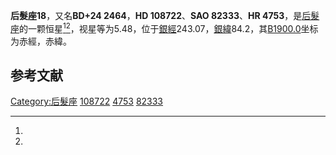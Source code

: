 {{Starbox begin
| name = 后髮座18
}}
{{Starbox observe
| epoch = [[J2000.0|J2000.0]]
| constell = [[后髮座|后髮座]]<ref name=SIMBAD>{{cite web
 | url=http://simbad.u-strasbg.fr/simbad/sim-id?Ident=HR+4753
 | title=Pulsating variable Star
 | publisher=Centre de Données astronomiques de Strasbourg
 | work=SIMBAD
 | accessdate=2012-07-13
 | archive-date=2016-03-18
 | archive-url=https://web.archive.org/web/20160318003312/http://simbad.u-strasbg.fr/simbad/sim-id?Ident=HR+4753
 | dead-url=no
 }}</ref><ref name=DATA>{{cite web
 | url=http://vizier.u-strasbg.fr/viz-bin/VizieR-5?-out.add=.&-source=5050&-corr=PK=HR&-out.max=9999&HR=4753
 | title =VizieR Detailed Page
 | accessdate=2012-07-13}}</ref>
| 星官 = 
| ra = {{RA|12|29|26.9}}<ref name=SIMBAD /><ref name=DATA />
| dec = {{DEC|+24|6|32}}<ref name=SIMBAD /><ref name=DATA />
| appmag_v = 5.48<ref name=SIMBAD /><ref name=DATA />
}}
{{Starbox character
| class = F5III<ref name=SIMBAD /><ref name=DATA />
| b-v = 0.43<ref name=SIMBAD /><ref name=DATA />
| u-b = 0.09<ref name=SIMBAD /><ref name=DATA />
| r-i = <ref name=SIMBAD /><ref name=DATA />
| variable = 
}}
{{Starbox astrometry
| radial_v = 0.09
| prop_mo_ra = 25
| parallax = 
| p_error = 
}}
{{Starbox catalog
| names =BD+24 2464，[[SAO星表|SAO]] 82333，[[HD星表|HD]] 108722，[[HR星表|HR]] 4753}}
{{Starbox reference |Simbad=HR+4753}}
{{Starbox end}}

'''后髮座18'''，又名'''BD+24 2464'''，'''HD 108722'''、'''SAO 82333'''、'''HR 4753'''，是[[后髮座|后髮座]]的一颗恒星<ref name=SIMBAD /><ref name=DATA />，视星等为5.48，位于[[銀道座標系|銀經]]243.07，[[銀道座標系|銀緯]]84.2，其[[B1900.0|B1900.0]]坐标为赤經{{RA|12|24|26.9}}，赤緯{{DEC|+24|84.2|43}}。

== 参考文献 ==
{{reflist}}

{{star-stub}}

{{后髮座恒星}}
[[Category:后髮座|Category:后髮座]]
[[Category:HD和HDE天體|108722]]
[[Category:HR天體|4753]]
[[Category:SAO天體|82333]]